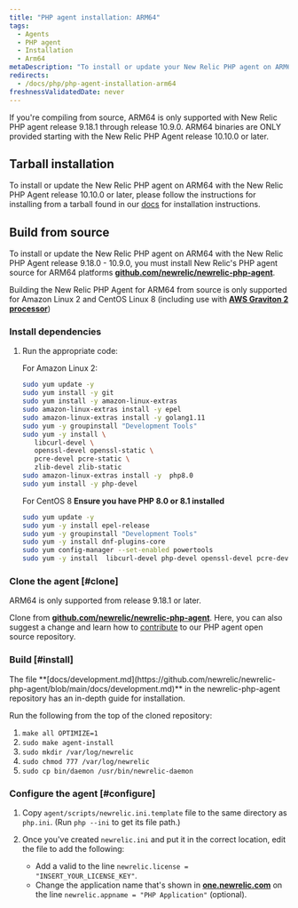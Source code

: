 ```yaml
---
title: "PHP agent installation: ARM64"
tags:
  - Agents
  - PHP agent
  - Installation
  - Arm64
metaDescription: "To install or update your New Relic PHP agent on ARM64, start here."
redirects:
  - /docs/php/php-agent-installation-arm64
freshnessValidatedDate: never
---
```


<Callout variant="important">
  If you're compiling from source, ARM64 is only supported with New Relic PHP agent release 9.18.1 through release 10.9.0.
  ARM64 binaries are ONLY provided starting with the New Relic PHP Agent release 10.10.0 or later.
</Callout>

## Tarball installation

To install or update the New Relic PHP agent on ARM64 with the New Relic PHP Agent release 10.10.0 or later, please follow the instructions for installing from a tarball found in our [docs](/docs/apm/agents/php-agent/installation/php-agent-installation-overview/#install-tar) for installation instructions.

## Build from source

To install or update the New Relic PHP agent on ARM64 with the New Relic PHP Agent release 9.18.0 - 10.9.0, you must install New Relic's PHP agent source for ARM64 platforms <DNT>**[github.com/newrelic/newrelic-php-agent](https://github.com/newrelic/newrelic-php-agent)**</DNT>.

Building the New Relic PHP Agent for ARM64 from source is only supported for Amazon Linux 2 and CentOS Linux 8 (including use with <DNT>**[AWS Graviton 2 processor](https://aws.amazon.com/ec2/graviton/)**</DNT>)

### Install dependencies

1. Run the appropriate code:

   For Amazon Linux 2:

   ```bash
   sudo yum update -y
   sudo yum install -y git 
   sudo yum install -y amazon-linux-extras
   sudo amazon-linux-extras install -y epel
   sudo amazon-linux-extras install -y golang1.11
   sudo yum -y groupinstall "Development Tools"
   sudo yum -y install \
      libcurl-devel \
      openssl-devel openssl-static \
      pcre-devel pcre-static \
      zlib-devel zlib-static
   sudo amazon-linux-extras install -y  php8.0
   sudo yum install -y php-devel
   ```

   For CentOS 8 <DNT>**Ensure you have PHP 8.0 or 8.1 installed**</DNT>

   ```bash
   sudo yum update -y
   sudo yum -y install epel-release
   sudo yum -y groupinstall "Development Tools"
   sudo yum -y install dnf-plugins-core
   sudo yum config-manager --set-enabled powertools
   sudo yum -y install  libcurl-devel php-devel openssl-devel pcre-devel pcre-static zlib-devel zlib-static golang
   ```

### Clone the agent [#clone]

<Callout variant="important">
  ARM64 is only supported from release 9.18.1 or later.
</Callout>

Clone from <DNT>**[github.com/newrelic/newrelic-php-agent](https://github.com/newrelic/newrelic-php-agent)**</DNT>. Here, you can also suggest a change and learn how to [contribute](https://github.com/newrelic/newrelic-php-agent/issues) to our PHP agent open source repository.

### Build [#install]

<Callout variant="tip">
  The file <DNT>**[docs/development.md](https://github.com/newrelic/newrelic-php-agent/blob/main/docs/development.md)**</DNT> in the newrelic-php-agent repository has an in-depth guide for installation.
</Callout>

Run the following from the top of the cloned repository:

1. `make all OPTIMIZE=1`
2. `sudo make agent-install`
3. `sudo mkdir /var/log/newrelic`
4. `sudo chmod 777 /var/log/newrelic`
5. `sudo cp bin/daemon /usr/bin/newrelic-daemon`

### Configure the agent [#configure]

1. Copy `agent/scripts/newrelic.ini.template` file to the same directory as `php.ini`. (Run `php --ini` to get its file path.)
2. Once you've created `newrelic.ini` and put it in the correct location, edit the file to add the following:

   * Add a valid <InlinePopover type="licenseKey"/> to the line `newrelic.license = "INSERT_YOUR_LICENSE_KEY"`.
   * Change the application name that's shown in <DNT>**[one.newrelic.com](https://one.newrelic.com/all-capabilities)**</DNT> on the line `newrelic.appname = "PHP Application"` (optional).

<InstallFeedback/>
